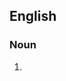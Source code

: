 {{also|élévations}}
==English==

===Noun===
{{head|en|noun plural form}}

# {{plural of|elevation|lang=en}}